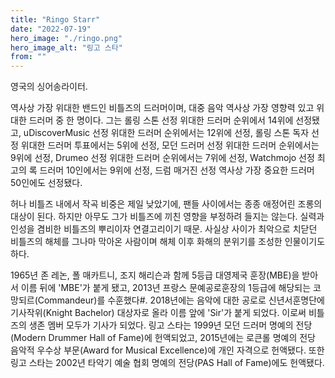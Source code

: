 ```yaml
---
title: "Ringo Starr"
date: "2022-07-19"
hero_image: "./ringo.png"
hero_image_alt: "링고 스타"
from: ""
---
```


영국의 싱어송라이터.

역사상 가장 위대한 밴드인 비틀즈의 드러머이며, 대중 음악 역사상 가장 영향력 있고 위대한 드러머 중 한 명이다. 그는 롤링 스톤 선정  위대한 드러머 순위에서 14위에 선정됐고,  uDiscoverMusic 선정 위대한 드러머 순위에서는 12위에 선정,  롤링 스톤 독자 선정 위대한 드러머 투표에서는 5위에 선정,  모던 드러머 선정 위대한 드러머 순위에서는 9위에 선정,  Drumeo 선정 위대한 드러머 순위에서는 7위에 선정,  Watchmojo 선정 최고의 록 드러머 10인에서는 9위에 선정,  드럼 매거진 선정 역사상 가장 중요한 드러머 50인에도 선정됐다.

허나 비틀즈 내에서 작곡 비중은 제일 낮았기에, 팬들 사이에서는 종종 애정어린 조롱의 대상이 된다. 하지만 아무도 그가 비틀즈에 끼친 영향을 부정하려 들지는 않는다. 실력과 인성을 겸비한 비틀즈의 뿌리이자 연결고리이기 때문. 사실상 사이가 최악으로 치닫던 비틀즈의 해체를 그나마 막아온 사람이며 해체 이후 화해의 분위기를 조성한 인물이기도 하다.

1965년 존 레논, 폴 매카트니, 조지 해리슨과 함께 5등급 대영제국 훈장(MBE)을 받아서 이름 뒤에 'MBE'가 붙게 됐고, 2013년 프랑스 문예공로훈장의 1등급에 해당되는 코망되르(Commandeur)를 수훈했다#. 2018년에는 음악에 대한 공로로 신년서훈명단에 기사작위(Knight Bachelor) 대상자로 올라 이름 앞에 'Sir'가 붙게 되었다. 이로써 비틀즈의 생존 멤버 모두가 기사가 되었다. 링고 스타는 1999년 모던 드러머 명예의 전당(Modern Drummer Hall of Fame)에 헌액되었고, 2015년에는 로큰롤 명예의 전당 음악적 우수상 부문(Award for Musical Excellence)에 개인 자격으로 헌액됐다. 또한 링고 스타는 2002년  타악기 예술 협회 명예의 전당(PAS Hall of Fame)에도 헌액됐다.